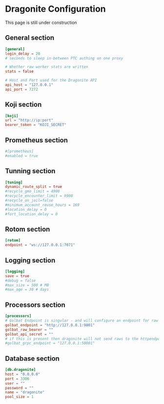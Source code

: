 
# Dragonite Configuration

<Callout type="info" emoji="🚧">
  This page is still under construction
</Callout>


## General section

```toml
[general]
login_delay = 20 
# seconds to sleep in-between PTC authing on one proxy

# Whether raw worker stats are written
stats = false

# Host and Port used for the Dragonite API
api_host = "127.0.0.1"
api_port = 7272
```

## Koji section

```toml
[koji]
url = "http://ip:port"
bearer_token = "KOJI_SECRET"
```

## Prometheus section

```toml
#[prometheus]
#enabled = true
```

## Tunning section

```toml
[tuning]
dynamic_route_split = true
#recycle_gmo_limit = 4900
#recycle_encounter_limit = 9900
#recycle_on_jail=false
#minimum_account_reuse_hours = 169
#location_delay = 0
#fort_location_delay = 0
```

## Rotom section

```toml
[rotom]
endpoint = "ws://127.0.0.1:7071"
```

## Logging section

```toml
[logging]
save = true
#debug = false
#max_size = 500 # MB
#max_age = 30 # days
```

## Processors section

```toml
[processors]
# Golbat Endpoint is singular - and will configure an endpoint for raw sending and API
golbat_endpoint = "http://127.0.0.1:9001"
golbat_raw_bearer = ""
golbat_api_secret = ""
# if this is present then dragonite will not send raws to the httpendpoint
#golbat_grpc_endpoint = "127.0.0.1:50001"
```

## Database section

```toml
[db.dragonite]
host = "0.0.0.0"
port = 3306
user = ""
password = ""
name = "dragonite"
pool_size = 1
```

